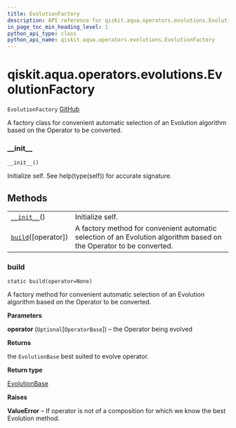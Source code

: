 ```yaml
---
title: EvolutionFactory
description: API reference for qiskit.aqua.operators.evolutions.EvolutionFactory
in_page_toc_min_heading_level: 1
python_api_type: class
python_api_name: qiskit.aqua.operators.evolutions.EvolutionFactory
---
```


<span id="qiskit-aqua-operators-evolutions-evolutionfactory" />

# qiskit.aqua.operators.evolutions.EvolutionFactory

<span id="qiskit.aqua.operators.evolutions.EvolutionFactory" />

`EvolutionFactory` [GitHub](https://github.com/qiskit-community/qiskit-aqua/tree/stable/0.8/qiskit/aqua/operators/evolutions/evolution_factory.py "view source code")

A factory class for convenient automatic selection of an Evolution algorithm based on the Operator to be converted.

### \_\_init\_\_

<span id="qiskit.aqua.operators.evolutions.EvolutionFactory.__init__" />

`__init__()`

Initialize self. See help(type(self)) for accurate signature.

## Methods

|                                                                                                                                            |                                                                                                                      |
| ------------------------------------------------------------------------------------------------------------------------------------------ | -------------------------------------------------------------------------------------------------------------------- |
| [`__init__`](#qiskit.aqua.operators.evolutions.EvolutionFactory.__init__ "qiskit.aqua.operators.evolutions.EvolutionFactory.__init__")()   | Initialize self.                                                                                                     |
| [`build`](#qiskit.aqua.operators.evolutions.EvolutionFactory.build "qiskit.aqua.operators.evolutions.EvolutionFactory.build")(\[operator]) | A factory method for convenient automatic selection of an Evolution algorithm based on the Operator to be converted. |

### build

<span id="qiskit.aqua.operators.evolutions.EvolutionFactory.build" />

`static build(operator=None)`

A factory method for convenient automatic selection of an Evolution algorithm based on the Operator to be converted.

**Parameters**

**operator** (`Optional`\[`OperatorBase`]) – the Operator being evolved

**Returns**

the `EvolutionBase` best suited to evolve operator.

**Return type**

[EvolutionBase](qiskit.aqua.operators.evolutions.EvolutionBase "qiskit.aqua.operators.evolutions.EvolutionBase")

**Raises**

**ValueError** – If operator is not of a composition for which we know the best Evolution method.

